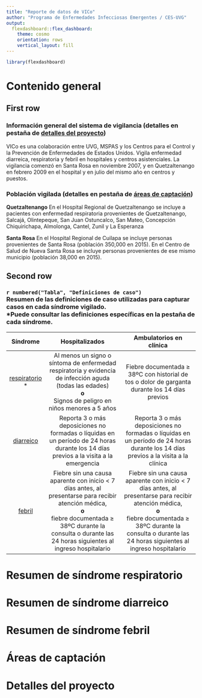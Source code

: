 ```yaml
---
title: "Reporte de datos de VICo"
author: "Programa de Enfermedades Infecciosas Emergentes / CES-UVG"
output: 
  flexdashboard::flex_dashboard:
    theme: cosmo
    orientation: rows
    vertical_layout: fill
---
```


```r
library(flexdashboard)
```




<!-- Tab with general content regarging the surveillance -->
# Contenido general


## First row {data-height=120}

### **Información general del sistema de vigilancia** (detalles en pestaña de [detalles del proyecto](#detalles-del-proyecto))

VICo es una colaboración entre UVG, MSPAS y los
Centros para el Control y la Prevención de Enfermedades de Estados Unidos.
Vigila enfermedad diarreica, respiratoria y febril en hospitales y
centros asistenciales.
La vigilancia comenzó en Santa Rosa en noviembre 2007,
y en Quetzaltenango en febrero 2009 en el hospital
y en julio del mismo año en centros y puestos.




### **Población vigilada** (detalles en pestaña de [áreas de captación](#areas-de-captacion))

**Quetzaltenango**
En el Hospital Regional de Quetzaltenango se incluye a pacientes con enfermedad
respiratoria provenientes de
Quetzaltenango,
Salcajá,
Olintepeque,
San Juan Ostuncalco,
San Mateo,
Concepción Chiquirichapa,
Almolonga,
Cantel,
Zunil
y La Esperanza


**Santa Rosa**
En el Hospital Regional de Cuilapa se incluye personas provenientes de Santa Rosa
(población 350,000 en 2015).
En el Centro de Salud de Nueva Santa Rosa se incluye personas provenientes de ese mismo municipio
(población 38,000 en 2015).


## Second row


### `r numbered("Tabla", "Definiciones de caso")` </br>Resumen de las definiciones de caso utilizadas para capturar casos en cada síndrome vigilado. </br>*Puede consultar las definiciones específicas en la pestaña de cada síndrome.

------------------------------------------------------------------------------------------------------------------------------------------------------------------------------------------------------------------------------------------------------------
         Síndrome                                     Hospitalizados                                                                                           Ambulatorios en clínica
--------------------------------------------------  --------------------------------------------------------------------------------------------------------- -------------------------------------------------------------------------------------------------------
<span title="Clic para consultar detalles">          Al menos un signo o síntoma de enfermedad respiratoria y evidencia de infección aguda (todas las edades)  Fiebre documentada ≥ 38ºC con historial de tos o dolor de garganta durante los 14 días previos
[respiratorio](#resumen-de-sindrome-respiratorio)    </br>**o**</br>
*</span>                                             Signos de peligro en niños menores a 5 años

<span title="Clic para consultar detalles">          Reporta 3 o más deposiciones no formadas o líquidas en un período de 24 horas durante los 14 días         Reporta 3 o más deposiciones no formadas o líquidas en un período de 24 horas durante los 14 días
[diarreico](#resumen-de-sindrome-diarreico)          previos a la visita a la emergencia                                                                       previos a la visita a la clínica
</span>

<span title="Clic para consultar detalles">          Fiebre sin una causa aparente con inicio < 7 días antes, al presentarse para recibir atención médica,     Fiebre sin una causa aparente con inicio < 7 días antes, al presentarse para recibir atención médica,
[febril](#resumen-de-sindrome-febril)                </br>**o**</br>                                                                                           </br>**o**</br>
</span>                                              fiebre documentada ≥ 38ºC durante la consulta o durante las 24 horas siguientes al ingreso hospitalario   fiebre documentada ≥ 38ºC durante la consulta o durante las 24 horas siguientes al ingreso hospitalario
------------------------------------------------------------------------------------------------------------------------------------------------------------------------------------------------------------------------------------------------------------




<!-- Tab with a summary of the respiratory syndrome surveillance -->
# Resumen de síndrome respiratorio




<!-- Tab with a summary of the diarrheal syndrome surveillance -->
# Resumen de síndrome diarreico




<!-- Tab with a summary of the febrile syndrome surveillance -->
# Resumen de síndrome febril




<!-- Tab with a detail of catchment areas -->
# Áreas de captación




<!-- Tab with a detailed description of the project -->
# Detalles del proyecto




<!-- End of the main report page -->
